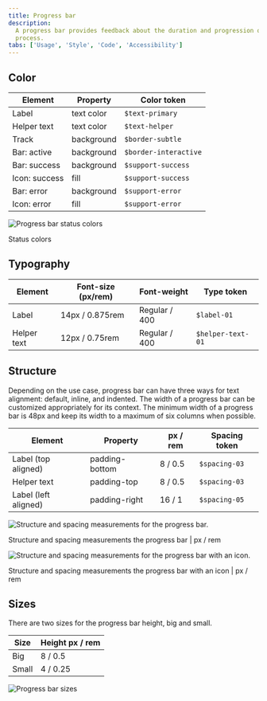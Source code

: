 ```yaml
---
title: Progress bar
description:
  A progress bar provides feedback about the duration and progression of a
  process.
tabs: ['Usage', 'Style', 'Code', 'Accessibility']
---
```


## Color

| Element       | Property   | Color token           |
| ------------- | ---------- | --------------------- |
| Label         | text color | `$text-primary`       |
| Helper text   | text color | `$text-helper`        |
| Track         | background | `$border-subtle`      |
| Bar: active   | background | `$border-interactive` |
| Bar: success  | background | `$support-success`    |
| Icon: success | fill       | `$support-success`    |
| Bar: error    | background | `$support-error`      |
| Icon: error   | fill       | `$support-error`      |

<Row>
<Column colLg={8}>

![Progress bar status colors](images/progress-bar-style-1.png)

<Caption>Status colors</Caption>

</Column>
</Row>

## Typography

| Element     | Font-size (px/rem) | Font-weight   | Type token        |
| ----------- | ------------------ | ------------- | ----------------- |
| Label       | 14px / 0.875rem    | Regular / 400 | `$label-01`       |
| Helper text | 12px / 0.75rem     | Regular / 400 | `$helper-text-01` |

## Structure

Depending on the use case, progress bar can have three ways for text alignment:
default, inline, and indented. The width of a progress bar can be customized
appropriately for its context. The minimum width of a progress bar is 48px and
keep its width to a maximum of six columns when possible.

| Element              | Property       | px / rem | Spacing token |
| -------------------- | -------------- | -------- | ------------- |
| Label (top aligned)  | padding-bottom | 8 / 0.5  | `$spacing-03` |
| Helper text          | padding-top    | 8 / 0.5  | `$spacing-03` |
| Label (left aligned) | padding-right  | 16 / 1   | `$spacing-05` |

<div className="image--fixed">

![Structure and spacing measurements for the progress bar.](images/progress-bar-style-4.png)

</div>

<Caption>
  Structure and spacing measurements the progress bar | px / rem
</Caption>

<div className="image--fixed">

![Structure and spacing measurements for the progress bar with an icon.](images/progress-bar-style-5.png)

</div>

<Caption>
  Structure and spacing measurements the progress bar with an icon | px / rem
</Caption>

## Sizes

There are two sizes for the progress bar height, big and small.

| Size  | Height px / rem |
| ----- | --------------- |
| Big   | 8 / 0.5         |
| Small | 4 / 0.25        |

<div className="image--fixed">

![Progress bar sizes](images/progress-bar-style-6.png)

</div>
